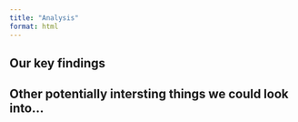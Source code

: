 ```yaml
---
title: "Analysis"
format: html
---
```


## Our key findings

## Other potentially intersting things we could look into...
